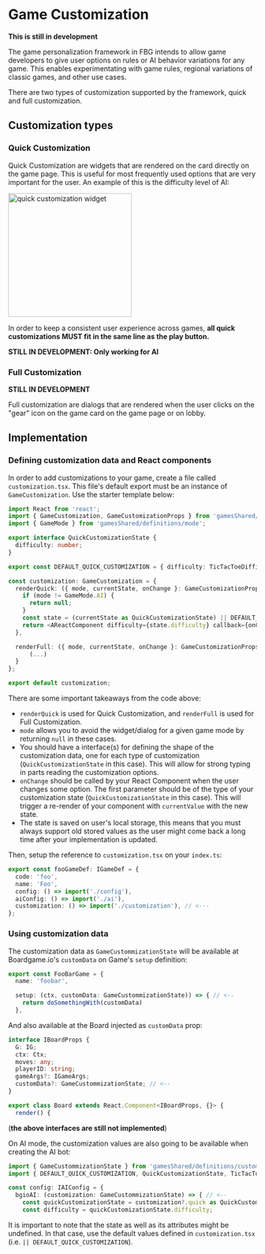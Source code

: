 
<Meta title="Documentation/Game Customization" />

# Game Customization 

**This is still in development**

The game personalization framework in FBG intends to allow game developers 
to give user options on rules or AI behavior variations for any game. This enables 
experimentating with game rules, regional variations of classic
games, and other use cases.

There are two types of customization supported by the framework, quick and 
full customization.

## Customization types

### Quick Customization

Quick Customization are widgets that are rendered on the card directly on the
game page. This is useful for most frequently used options that are
very important for the user. An example of this is the difficulty level of AI:

<img src="https://i.imgur.com/7ftok4q.png" alt="quick customization widget" height="250"/>

In order to keep a consistent user experience across games, **all quick customizations MUST fit in the same line as the play button.**

**STILL IN DEVELOPMENT: Only working for AI**

### Full Customization

**STILL IN DEVELOPMENT**

Full customization are dialogs that are rendered when the user clicks on the "gear" icon on 
the game card on the game page or on lobby.


## Implementation

### Defining customization data and React components

In order to add customizations to your game, create a file called `customization.tsx`.
This file's default export must be an instance of `GameCustomization`.
Use the starter template below:

```typescript
import React from 'react';
import { GameCustomization, GameCustomizationProps } from 'gamesShared/definitions/customization';
import { GameMode } from 'gamesShared/definitions/mode';

export interface QuickCustomizationState {
  difficulty: number;
}

export const DEFAULT_QUICK_CUSTOMIZATION = { difficulty: TicTacToeDifficulty.EASY };

const customization: GameCustomization = {
  renderQuick: ({ mode, currentState, onChange }: GameCustomizationProps) => {
    if (mode != GameMode.AI) {
      return null;
    }
    const state = (currentState as QuickCustomizationState) || DEFAULT_QUICK_CUSTOMIZATION;
    return <AReactComponent difficulty={state.difficulty} callback={onChange} />
  },

  renderFull: ({ mode, currentState, onChange }: GameCustomizationProps) => {
      (...)
  }
};

export default customization;
```

There are some important takeaways from the code above:
- `renderQuick` is used for Quick Customization, and `renderFull` is used for Full Customization.
- `mode` allows you to avoid the widget/dialog for a given game mode by returning `null` in these cases.
- You should have a interface(s) for defining the shape of the customization data, one for each type of customization (`QuickCustomizationState` in this case). This will allow for strong typing in parts reading the customization options.
- `onChange` should be called by your React Component when the user changes some option. The first parameter should be of the type of your customization state (`QuickCustomizationState` in this case). This will trigger a re-render of your component with `currentValue` with the new state.
- The state is saved on user's local storage, this means that you must always support old stored values as the user might come back a long time after your implementation is updated.

Then, setup the reference to `customization.tsx` on your `index.ts`:
```typescript
export const fooGameDef: IGameDef = {
  code: 'foo',
  name: 'Foo',
  config: () => import('./config'),
  aiConfig: () => import('./ai'),
  customization: () => import('./customization'), // <---
};
```

### Using customization data

The customization data as `GameCustommizationState` will be available at Boardgame.io's `customData` on Game's `setup` definition:
```typescript
export const FooBarGame = {
  name: 'foobar',

  setup: (ctx, customData: GameCustommizationState)) => { // <--
    return doSomethingWith(customData) 
  },
```

And also available at the Board injected as `customData` prop:

```typescript
interface IBoardProps {
  G: IG;
  ctx: Ctx;
  moves: any;
  playerID: string;
  gameArgs?: IGameArgs;
  customData?: GameCustommizationState; // <--
}

export class Board extends React.Component<IBoardProps, {}> {
  render() {
```

(**the above interfaces are still not implemented**)

On AI mode, the customization values are also going to be available when creating the AI bot:

```typescript
import { GameCustommizationState } from 'gamesShared/definitions/customization';
import { DEFAULT_QUICK_CUSTOMIZATION, QuickCustomizationState, TicTacToePlusDifficulty } from './customization';

const config: IAIConfig = {
  bgioAI: (customization: GameCustommizationState) => { // <--
    const quickCustomizationState = customization?.quick as QuickCustomizationState || DEFAULT_QUICK_CUSTOMIZATION;
    const difficulty = quickCustomizationState.difficulty;
```

It is important to note that the state as well as its attributes might be undefined. In that case, use the default values defined in `customization.tsx` (i.e. `|| DEFAULT_QUICK_CUSTOMIZATION`).
